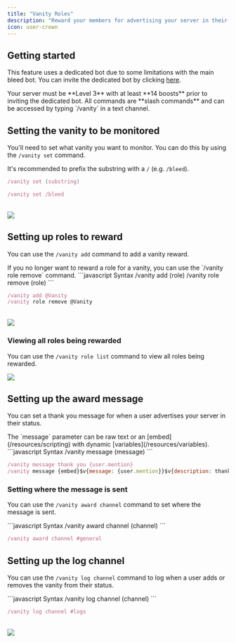 ```yaml
---
title: "Vanity Roles"
description: "Reward your members for advertising your server in their status."
icon: user-crown
---
```


## Getting started

This feature uses a dedicated bot due to some limitations with the main bleed bot. You can invite the dedicated bot by clicking [here](https://discord.com/oauth2/authorize?client_id=996638412675227668&permissions=8&scope=bot%20applications.commands).

<Warning>
  Your server must be **Level 3** with at least **14 boosts** prior to inviting
  the dedicated bot.
</Warning>
<Info>
  All commands are **slash commands** and can be accessed by typing `/vanity` in
  a text channel.
</Info>

## Setting the vanity to be monitored

You'll need to set what vanity you want to monitor. You can do this by using the `/vanity set` command.

<Tip>It's recommended to prefix the substring with a `/` (e.g. `/bleed`).</Tip>
<CodeGroup>
```javascript Syntax
/vanity set (substring)
```

```javascript Example
/vanity set /bleed
```

</CodeGroup>
<br />
<Frame>
    <img src="/images/configuration/roles/vanity/set-substring.png" />
</Frame>

## Setting up roles to reward

You can use the `/vanity add` command to add a vanity reward.

<Info>
  If you no longer want to reward a role for a vanity, you can use the `/vanity
  role remove` command.
</Info>
<CodeGroup>
```javascript Syntax
/vanity add (role)
/vanity role remove (role)
```

```javascript Example
/vanity add @Vanity
/vanity role remove @Vanity
```

</CodeGroup>
<br />
<Frame>
    <img src="/images/configuration/roles/vanity/setting-roles.png" />
</Frame>

### Viewing all roles being rewarded

You can use the `/vanity role list` command to view all roles being rewarded.

<Frame>
  <img src="/images/configuration/roles/vanity/role-list.png" />
</Frame>

## Setting up the award message

You can set a thank you message for when a user advertises your server in their status.

<Info>
  The `message` parameter can be raw text or an [embed](/resources/scripting)
  with dynamic [variables](/resources/variables).
</Info>

<CodeGroup>
```javascript Syntax
/vanity message (message)
```

```javascript Example
/vanity message thank you {user.mention}
/vanity message {embed}$v{message: {user.mention}}$v{description: thank you for advertising our server!}
```

</CodeGroup>

### Setting where the message is sent

You can use the `/vanity award channel` command to set where the message is sent.

<CodeGroup>
```javascript Syntax
/vanity award channel (channel)
```

```javascript Example
/vanity award channel #general
```

</CodeGroup>

## Setting up the log channel

You can use the `/vanity log channel` command to log when a user adds or removes the vanity from their status.

<CodeGroup>
```javascript Syntax
/vanity log channel (channel)
```

```javascript Example
/vanity log channel #logs
```

</CodeGroup>
<br />
<Frame>
    <img src="/images/configuration/roles/vanity/log-example.png" />
</Frame>
